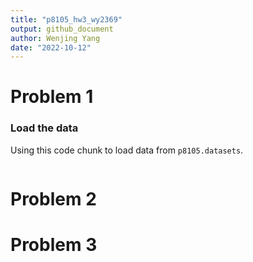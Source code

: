 ```yaml
---
title: "p8105_hw3_wy2369"
output: github_document
author: Wenjing Yang
date: "2022-10-12"
---
```


# Problem 1

### Load the data 

Using this code chunk to load data from `p8105.datasets`.

```r

```



# Problem 2



# Problem 3